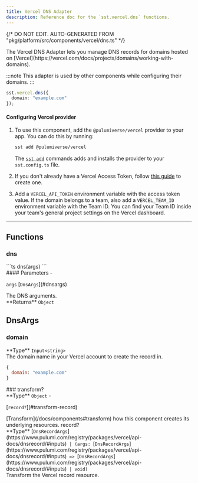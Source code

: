 ```yaml
---
title: Vercel DNS Adapter
description: Reference doc for the `sst.vercel.dns` functions.
---
```


{/* DO NOT EDIT. AUTO-GENERATED FROM "pkg/platform/src/components/vercel/dns.ts" */}


<div class="tsdoc">

<Section type="about">
The Vercel DNS Adapter lets you manage DNS records for domains hosted on [Vercel](https://vercel.com/docs/projects/domains/working-with-domains).

:::note
This adapter is used by other components while configuring their domains.
:::

```ts
sst.vercel.dns({
  domain: "example.com"
});
```

#### Configuring Vercel provider
1. To use this component, add the `@pulumiverse/vercel` provider to your app. You can do this by running:

   ```bash
   sst add @pulumiverse/vercel
   ```

   The [`sst add`](/docs/reference/cli/#add) commands adds and installs the provider to your `sst.config.ts` file.

2. If you don't already have a Vercel Access Token, follow [this guide](https://vercel.com/guides/how-do-i-use-a-vercel-api-access-token#creating-an-access-token) to create one.

3. Add a `VERCEL_API_TOKEN` environment variable with the access token value. If the domain
belongs to a team, also add a `VERCEL_TEAM_ID` environment variable with the Team ID. You can
find your Team ID inside your team's general project settings on the Vercel dashboard.
</Section>

---

## Functions

### dns
<Segment>
<Section type="signature">
```ts
dns(args)
```
</Section>

<Section type="parameters">
#### Parameters
- <p><code class="key">args</code> [<code class="type">DnsArgs</code>](#dnsargs)</p>
The DNS arguments.
</Section>

<InlineSection>
**Returns** <code class="primitive">Object</code>
</InlineSection>


</Segment>

## DnsArgs
### domain
<Segment>
<Section type="parameters">
<InlineSection>
**Type** <code class="primitive">Input</code><code class="symbol">&lt;</code><code class="primitive">string</code><code class="symbol">&gt;</code>
</InlineSection>
</Section>
The domain name in your Vercel account to create the record in.

```js
{
  domain: "example.com"
}
```
</Segment>
### transform?
<Segment>
<Section type="parameters">
<InlineSection>
**Type** <code class="primitive">Object</code>
</InlineSection>
- <p>[<code class="key">record?</code>](#transform-record)</p>
</Section>
[Transform](/docs/components#transform) how this component creates its underlying
resources.

</Segment>
<NestedTitle id="transform-record" Tag="h4" parent="transform.">record?</NestedTitle>
<Segment>
<Section type="parameters">
<InlineSection>
**Type** [<code class="type">DnsRecordArgs</code>](https://www.pulumi.com/registry/packages/vercel/api-docs/dnsrecord/#inputs)<code class="symbol"> | </code><code class="symbol">(</code><code class="primitive">args</code><code class="symbol">: </code>[<code class="type">DnsRecordArgs</code>](https://www.pulumi.com/registry/packages/vercel/api-docs/dnsrecord/#inputs)<code class="symbol"> => </code>[<code class="type">DnsRecordArgs</code>](https://www.pulumi.com/registry/packages/vercel/api-docs/dnsrecord/#inputs)<code class="symbol"> | </code><code class="primitive">void</code><code class="symbol">)</code>
</InlineSection>
</Section>
Transform the Vercel record resource.

</Segment>
</div>